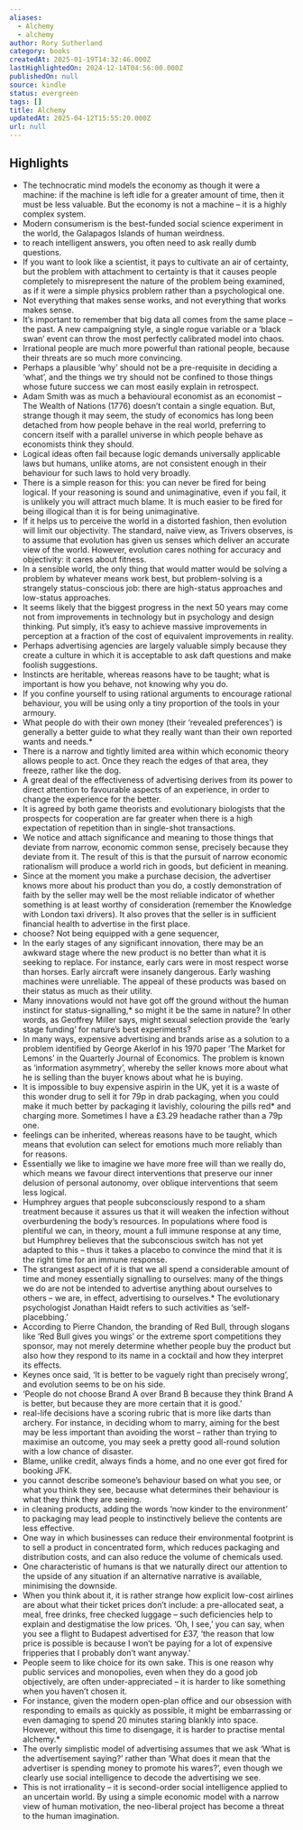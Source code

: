 ```yaml
---
aliases:
  - Alchemy
  - alchemy
author: Rory Sutherland
category: books
createdAt: 2025-01-19T14:32:46.000Z
lastHighlightedOn: 2024-12-14T04:56:00.000Z
publishedOn: null
source: kindle
status: evergreen
tags: []
title: Alchemy
updatedAt: 2025-04-12T15:55:20.000Z
url: null
---
```

## Highlights

- The technocratic mind models the economy as though it were a machine: if the machine is left idle for a greater amount of time, then it must be less valuable. But the economy is not a machine – it is a highly complex system.
- Modern consumerism is the best-funded social science experiment in the world, the Galapagos Islands of human weirdness.
- to reach intelligent answers, you often need to ask really dumb questions.
- If you want to look like a scientist, it pays to cultivate an air of certainty, but the problem with attachment to certainty is that it causes people completely to misrepresent the nature of the problem being examined, as if it were a simple physics problem rather than a psychological one.
- Not everything that makes sense works, and not everything that works makes sense.
- It’s important to remember that big data all comes from the same place – the past. A new campaigning style, a single rogue variable or a ‘black swan’ event can throw the most perfectly calibrated model into chaos.
- Irrational people are much more powerful than rational people, because their threats are so much more convincing.
- Perhaps a plausible ‘why’ should not be a pre-requisite in deciding a ‘what’, and the things we try should not be confined to those things whose future success we can most easily explain in retrospect.
- Adam Smith was as much a behavioural economist as an economist – The Wealth of Nations (1776) doesn’t contain a single equation. But, strange though it may seem, the study of economics has long been detached from how people behave in the real world, preferring to concern itself with a parallel universe in which people behave as economists think they should.
- Logical ideas often fail because logic demands universally applicable laws but humans, unlike atoms, are not consistent enough in their behaviour for such laws to hold very broadly.
- There is a simple reason for this: you can never be fired for being logical. If your reasoning is sound and unimaginative, even if you fail, it is unlikely you will attract much blame. It is much easier to be fired for being illogical than it is for being unimaginative.
- If it helps us to perceive the world in a distorted fashion, then evolution will limit our objectivity. The standard, naïve view, as Trivers observes, is to assume that evolution has given us senses which deliver an accurate view of the world. However, evolution cares nothing for accuracy and objectivity: it cares about fitness.
- In a sensible world, the only thing that would matter would be solving a problem by whatever means work best, but problem-solving is a strangely status-conscious job: there are high-status approaches and low-status approaches.
- It seems likely that the biggest progress in the next 50 years may come not from improvements in technology but in psychology and design thinking. Put simply, it’s easy to achieve massive improvements in perception at a fraction of the cost of equivalent improvements in reality.
- Perhaps advertising agencies are largely valuable simply because they create a culture in which it is acceptable to ask daft questions and make foolish suggestions.
- Instincts are heritable, whereas reasons have to be taught; what is important is how you behave, not knowing why you do.
- If you confine yourself to using rational arguments to encourage rational behaviour, you will be using only a tiny proportion of the tools in your armoury.
- What people do with their own money (their ‘revealed preferences’) is generally a better guide to what they really want than their own reported wants and needs.\*
- There is a narrow and tightly limited area within which economic theory allows people to act. Once they reach the edges of that area, they freeze, rather like the dog.
- A great deal of the effectiveness of advertising derives from its power to direct attention to favourable aspects of an experience, in order to change the experience for the better.
- It is agreed by both game theorists and evolutionary biologists that the prospects for cooperation are far greater when there is a high expectation of repetition than in single-shot transactions.
- We notice and attach significance and meaning to those things that deviate from narrow, economic common sense, precisely because they deviate from it. The result of this is that the pursuit of narrow economic rationalism will produce a world rich in goods, but deficient in meaning.
- Since at the moment you make a purchase decision, the advertiser knows more about his product than you do, a costly demonstration of faith by the seller may well be the most reliable indicator of whether something is at least worthy of consideration (remember the Knowledge with London taxi drivers). It also proves that the seller is in sufficient financial health to advertise in the first place.
- choose? Not being equipped with a gene sequencer,
- In the early stages of any significant innovation, there may be an awkward stage where the new product is no better than what it is seeking to replace. For instance, early cars were in most respect worse than horses. Early aircraft were insanely dangerous. Early washing machines were unreliable. The appeal of these products was based on their status as much as their utility.
- Many innovations would not have got off the ground without the human instinct for status-signalling,\* so might it be the same in nature? In other words, as Geoffrey Miller says, might sexual selection provide the ‘early stage funding’ for nature’s best experiments?
- In many ways, expensive advertising and brands arise as a solution to a problem identified by George Akerlof in his 1970 paper ‘The Market for Lemons’ in the Quarterly Journal of Economics. The problem is known as ‘information asymmetry’, whereby the seller knows more about what he is selling than the buyer knows about what he is buying.
- It is impossible to buy expensive aspirin in the UK, yet it is a waste of this wonder drug to sell it for 79p in drab packaging, when you could make it much better by packaging it lavishly, colouring the pills red\* and charging more. Sometimes I have a £3.29 headache rather than a 79p one.
- feelings can be inherited, whereas reasons have to be taught, which means that evolution can select for emotions much more reliably than for reasons.
- Essentially we like to imagine we have more free will than we really do, which means we favour direct interventions that preserve our inner delusion of personal autonomy, over oblique interventions that seem less logical.
- Humphrey argues that people subconsciously respond to a sham treatment because it assures us that it will weaken the infection without overburdening the body’s resources. In populations where food is plentiful we can, in theory, mount a full immune response at any time, but Humphrey believes that the subconscious switch has not yet adapted to this – thus it takes a placebo to convince the mind that it is the right time for an immune response.
- The strangest aspect of it is that we all spend a considerable amount of time and money essentially signalling to ourselves: many of the things we do are not be intended to advertise anything about ourselves to others – we are, in effect, advertising to ourselves.\* The evolutionary psychologist Jonathan Haidt refers to such activities as ‘self-placebbing.’
- According to Pierre Chandon, the branding of Red Bull, through slogans like ‘Red Bull gives you wings’ or the extreme sport competitions they sponsor, may not merely determine whether people buy the product but also how they respond to its name in a cocktail and how they interpret its effects.
- Keynes once said, ‘It is better to be vaguely right than precisely wrong’, and evolution seems to be on his side.
- ‘People do not choose Brand A over Brand B because they think Brand A is better, but because they are more certain that it is good.’
- real-life decisions have a scoring rubric that is more like darts than archery. For instance, in deciding whom to marry, aiming for the best may be less important than avoiding the worst – rather than trying to maximise an outcome, you may seek a pretty good all-round solution with a low chance of disaster.
- Blame, unlike credit, always finds a home, and no one ever got fired for booking JFK.
- you cannot describe someone’s behaviour based on what you see, or what you think they see, because what determines their behaviour is what they think they are seeing.
- in cleaning products, adding the words ‘now kinder to the environment’ to packaging may lead people to instinctively believe the contents are less effective.
- One way in which businesses can reduce their environmental footprint is to sell a product in concentrated form, which reduces packaging and distribution costs, and can also reduce the volume of chemicals used.
- One characteristic of humans is that we naturally direct our attention to the upside of any situation if an alternative narrative is available, minimising the downside.
- When you think about it, it is rather strange how explicit low-cost airlines are about what their ticket prices don’t include: a pre-allocated seat, a meal, free drinks, free checked luggage – such deficiencies help to explain and destigmatise the low prices. ‘Oh, I see,’ you can say, when you see a flight to Budapest advertised for £37, ‘the reason that low price is possible is because I won’t be paying for a lot of expensive fripperies that I probably don’t want anyway.’
- People seem to like choice for its own sake. This is one reason why public services and monopolies, even when they do a good job objectively, are often under-appreciated – it is harder to like something when you haven’t chosen it.
- For instance, given the modern open-plan office and our obsession with responding to emails as quickly as possible, it might be embarrassing or even damaging to spend 20 minutes staring blankly into space. However, without this time to disengage, it is harder to practise mental alchemy.\*
- The overly simplistic model of advertising assumes that we ask ‘What is the advertisement saying?’ rather than ‘What does it mean that the advertiser is spending money to promote his wares?’, even though we clearly use social intelligence to decode the advertising we see.
- This is not irrationality – it is second-order social intelligence applied to an uncertain world. By using a simple economic model with a narrow view of human motivation, the neo-liberal project has become a threat to the human imagination.
